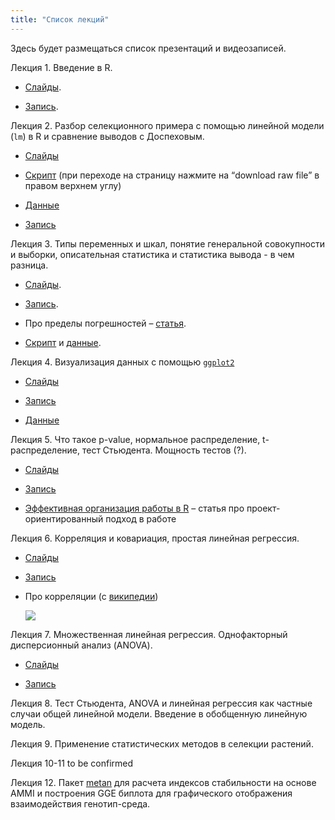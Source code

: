 ```yaml
---
title: "Список лекций"
---
```


Здесь будет размещаться список презентаций и видеозаписей.

Лекция 1. Введение в R.

-   [Слайды](lecture1.qmd).

-   [Запись](https://drive.google.com/drive/folders/1yJvMjnJbLjYiStoRcBMN5DPSs9ooJzOc?usp=drive_link).

Лекция 2. Разбор селекционного примера с помощью линейной модели (`lm`) в R и сравнение выводов с Доспеховым.

-   [Слайды](https://github.com/ubogoeva/stats_for_plants/blob/master/%D0%9F%D1%80%D0%B5%D0%B7%D0%B5%D0%BD%D1%82%D0%B0%D1%86%D0%B8%D1%8F_2_%D0%BB%D0%B5%D0%BA%D1%86%D0%B8%D1%8F.pdf)

-   [Скрипт](https://github.com/ubogoeva/stats_for_plants/blob/master/lm_factor_analysis.R) (при переходе на страницу нажмите на "download raw file" в правом верхнем углу)

-   [Данные](https://github.com/ubogoeva/stats_for_plants/raw/master/Wheat_density_terms.xlsx)

-   [Запись](https://drive.google.com/drive/folders/1UMScd2PCxN9ddSdvPQgwzJTYDnp9lgOF)

Лекция 3. Типы переменных и шкал, понятие генеральной совокупности и выборки, описательная статистика и статистика вывода - в чем разница.

-   [Слайды](lecture3.qmd).

-   [Запись](https://drive.google.com/drive/folders/1uZ7gHeIdHJN0mOE0c5RCWs4NM76LCVfB).

-   Про пределы погрешностей -- [статья](https://ubogoeva.github.io/R4Analytics/posts/types_of_error_bars.html).

-   [Скрипт](https://github.com/ubogoeva/stats_for_plants/blob/master/lesson3_variance_calc.R) и [данные](https://github.com/ubogoeva/stats_for_plants/raw/master/data/ANOVA%20single%20location%20EPBA6.xlsx).

Лекция 4. Визуализация данных с помощью [`ggplot2`](https://ggplot2.tidyverse.org/)

-   [Слайды](lecture4.qmd)

-   [Запись](https://drive.google.com/drive/folders/11Xv6diR9C0qk9C7n0T7Hh4qTXeZa66wP)

-   [Данные](https://github.com/ubogoeva/stats_for_plants/raw/master/data/sa.xlsx)

Лекция 5. Что такое p-value, нормальное распределение, t-распределение, тест Стьюдента. Мощность тестов (?).

-   [Слайды](lecture5.qmd)

-   [Запись](https://drive.google.com/drive/folders/1zNy0RqKQh44GsYs3eB9UFdxSVEE7QiLv)

-   [Эффективная организация работы в R](https://telegra.ph/R-how-to-organize-work-08-08) -- статья про проект-ориентированный подход в работе

Лекция 6. Корреляция и ковариация, простая линейная регрессия.

-   [Слайды](lecture6.qmd)

-   [Запись](https://drive.google.com/drive/folders/1Cxqzd_xHTHUGwVtLhOVY0NOytCkers5f)

-   Про корреляции (с [википедии](https://en.wikipedia.org/wiki/Correlation))

    ![](https://upload.wikimedia.org/wikipedia/commons/thumb/d/d4/Correlation_examples2.svg/1200px-Correlation_examples2.svg.png)

Лекция 7. Множественная линейная регрессия. Однофакторный дисперсионный анализ (ANOVA).

-   [Слайды](lecture7.qmd)

-   [Запись](https://drive.google.com/drive/folders/1OZmS-mxgxElgkFjgdSmHfMWR0W-pQdoL)

Лекция 8. Тест Стьюдента, ANOVA и линейная регрессия как частные случаи общей линейной модели. Введение в обобщенную линейную модель.

Лекция 9. Применение статистических методов в селекции растений.

Лекция 10-11 to be confirmed

Лекция 12. Пакет [metan](https://github.com/TiagoOlivoto/metan) для расчета индексов стабильности на основе AMMI и построения GGE биплота для графического отображения взаимодействия генотип-среда.
